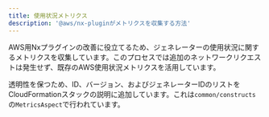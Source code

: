```yaml
---
title: 使用状況メトリクス
description: '@aws/nx-pluginがメトリクスを収集する方法'
---
```


AWS用Nxプラグインの改善に役立てるため、ジェネレーターの使用状況に関するメトリクスを収集しています。このプロセスでは追加のネットワークリクエストは発生せず、既存のAWS使用状況メトリクスを活用しています。

透明性を保つため、ID、バージョン、およびジェネレーターIDのリストをCloudFormationスタックの説明に追加しています。これは`common/constructs`の`MetricsAspect`で行われています。
